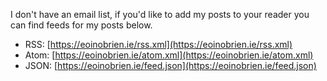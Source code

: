 I don't have an email list, if you'd like to add my posts to your reader you can find feeds for my posts below.

- RSS: [https://eoinobrien.ie/rss.xml](https://eoinobrien.ie/rss.xml)
- Atom: [https://eoinobrien.ie/atom.xml](https://eoinobrien.ie/atom.xml)
- JSON: [https://eoinobrien.ie/feed.json](https://eoinobrien.ie/feed.json)